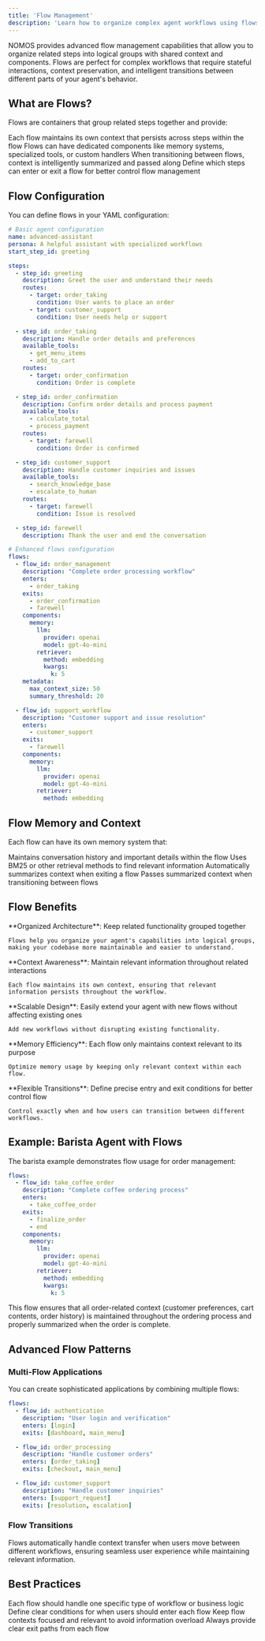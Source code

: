 ```yaml
---
title: 'Flow Management'
description: 'Learn how to organize complex agent workflows using flows in NOMOS'
---
```


NOMOS provides advanced flow management capabilities that allow you to organize related steps into logical groups with shared context and components. Flows are perfect for complex workflows that require stateful interactions, context preservation, and intelligent transitions between different parts of your agent's behavior.

## What are Flows?

Flows are containers that group related steps together and provide:

<CardGroup cols={2}>
  <Card
    title="Shared Memory"
    icon="brain"
  >
    Each flow maintains its own context that persists across steps within the flow
  </Card>
  <Card
    title="Component Management"
    icon="puzzle-piece"
  >
    Flows can have dedicated components like memory systems, specialized tools, or custom handlers
  </Card>
  <Card
    title="Context Transfer"
    icon="arrows-turn-right"
  >
    When transitioning between flows, context is intelligently summarized and passed along
  </Card>
  <Card
    title="Entry/Exit Points"
    icon="door-open"
  >
    Define which steps can enter or exit a flow for better control flow management
  </Card>
</CardGroup>

## Flow Configuration

You can define flows in your YAML configuration:

```yaml
# Basic agent configuration
name: advanced-assistant
persona: A helpful assistant with specialized workflows
start_step_id: greeting

steps:
  - step_id: greeting
    description: Greet the user and understand their needs
    routes:
      - target: order_taking
        condition: User wants to place an order
      - target: customer_support
        condition: User needs help or support

  - step_id: order_taking
    description: Handle order details and preferences
    available_tools:
      - get_menu_items
      - add_to_cart
    routes:
      - target: order_confirmation
        condition: Order is complete

  - step_id: order_confirmation
    description: Confirm order details and process payment
    available_tools:
      - calculate_total
      - process_payment
    routes:
      - target: farewell
        condition: Order is confirmed

  - step_id: customer_support
    description: Handle customer inquiries and issues
    available_tools:
      - search_knowledge_base
      - escalate_to_human
    routes:
      - target: farewell
        condition: Issue is resolved

  - step_id: farewell
    description: Thank the user and end the conversation

# Enhanced flows configuration
flows:
  - flow_id: order_management
    description: "Complete order processing workflow"
    enters:
      - order_taking
    exits:
      - order_confirmation
      - farewell
    components:
      memory:
        llm:
          provider: openai
          model: gpt-4o-mini
        retriever:
          method: embedding
          kwargs:
            k: 5
    metadata:
      max_context_size: 50
      summary_threshold: 20

  - flow_id: support_workflow
    description: "Customer support and issue resolution"
    enters:
      - customer_support
    exits:
      - farewell
    components:
      memory:
        llm:
          provider: openai
          model: gpt-4o-mini
        retriever:
          method: embedding
```

## Flow Memory and Context

Each flow can have its own memory system that:

<AccordionGroup>
  <Accordion title="Preserves Context">
    Maintains conversation history and important details within the flow
  </Accordion>
  <Accordion title="Intelligent Retrieval">
    Uses BM25 or other retrieval methods to find relevant information
  </Accordion>
  <Accordion title="Context Summarization">
    Automatically summarizes context when exiting a flow
  </Accordion>
  <Accordion title="Cross-Flow Transfer">
    Passes summarized context when transitioning between flows
  </Accordion>
</AccordionGroup>

## Flow Benefits

<Tabs>
  <Tab title="Architecture">
    **Organized Architecture**: Keep related functionality grouped together

    Flows help you organize your agent's capabilities into logical groups, making your codebase more maintainable and easier to understand.
  </Tab>
  <Tab title="Context">
    **Context Awareness**: Maintain relevant information throughout related interactions

    Each flow maintains its own context, ensuring that relevant information persists throughout the workflow.
  </Tab>
  <Tab title="Scalability">
    **Scalable Design**: Easily extend your agent with new flows without affecting existing ones

    Add new workflows without disrupting existing functionality.
  </Tab>
  <Tab title="Memory">
    **Memory Efficiency**: Each flow only maintains context relevant to its purpose

    Optimize memory usage by keeping only relevant context within each flow.
  </Tab>
  <Tab title="Control">
    **Flexible Transitions**: Define precise entry and exit conditions for better control flow

    Control exactly when and how users can transition between different workflows.
  </Tab>
</Tabs>

## Example: Barista Agent with Flows

The barista example demonstrates flow usage for order management:

```yaml
flows:
  - flow_id: take_coffee_order
    description: "Complete coffee ordering process"
    enters:
      - take_coffee_order
    exits:
      - finalize_order
      - end
    components:
      memory:
        llm:
          provider: openai
          model: gpt-4o-mini
        retriever:
          method: embedding
          kwargs:
            k: 5
```

<Note>
This flow ensures that all order-related context (customer preferences, cart contents, order history) is maintained throughout the ordering process and properly summarized when the order is complete.
</Note>

## Advanced Flow Patterns

### Multi-Flow Applications

You can create sophisticated applications by combining multiple flows:

```yaml
flows:
  - flow_id: authentication
    description: "User login and verification"
    enters: [login]
    exits: [dashboard, main_menu]

  - flow_id: order_processing
    description: "Handle customer orders"
    enters: [order_taking]
    exits: [checkout, main_menu]

  - flow_id: customer_support
    description: "Handle customer inquiries"
    enters: [support_request]
    exits: [resolution, escalation]
```

### Flow Transitions

<Info>
Flows automatically handle context transfer when users move between different workflows, ensuring seamless user experience while maintaining relevant information.
</Info>

## Best Practices

<CardGroup cols={2}>
  <Card
    title="Single Responsibility"
    icon="target"
  >
    Each flow should handle one specific type of workflow or business logic
  </Card>
  <Card
    title="Clear Entry Points"
    icon="door-open"
  >
    Define clear conditions for when users should enter each flow
  </Card>
  <Card
    title="Context Management"
    icon="database"
  >
    Keep flow contexts focused and relevant to avoid information overload
  </Card>
  <Card
    title="Exit Strategies"
    icon="door-closed"
  >
    Always provide clear exit paths from each flow
  </Card>
</CardGroup>
